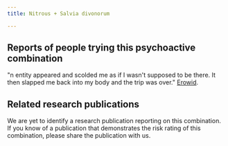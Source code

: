 ---
title: Nitrous + Salvia divonorum

---

## Reports of people trying this psychoactive combination

"n entity appeared and scolded me as if I wasn't supposed to be there. It then slapped me back into my body and the trip was over." [Erowid](https://erowid.org/experiences/exp.php?ID=8902).

## Related research publications

We are yet to identify a research publication reporting on this combination. If you know of a publication that demonstrates the risk rating of this combination, please share the publication with us.



